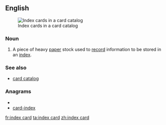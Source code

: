 ==English==
[[Image:LA2-katalogkort.jpg|thumb|right|Index cards in a card catalog]]
===Noun===
{{en-noun}}

# A piece of heavy [[paper]] stock used to [[record]] information to be stored in an [[index]].

===See also===
* [[card catalog]]

===Anagrams===
* {{alphagram|acddeinrx}}
* [[card-index#English|card-index]]

[[fr:index card]]
[[ta:index card]]
[[zh:index card]]